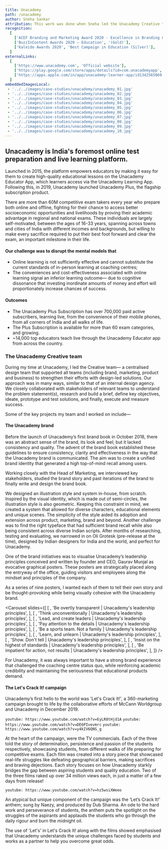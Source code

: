 ```yaml
---
title: Unacademy
path: /unacademy
author: Sneha Sankar
attribution: This work was done when Sneha led the Unacademy Creative team from its inception until December 2019.
recognition:
  [
    ['ACEF Branding and Marketing Award 2020 - Excellence in Branding & Marketing - Grand Prix', 'Marketing Campaign of the Year (Gold)'],
    ['BuzzInContent Awards 2020 — Education', '(Gold)'],
    ['Kaleido Awards 2020', 'Best Campaign in Education (Silver)'],
  ]
externalLinks:
  [
    ['https://www.unacademy.com', 'Official website'],
	['https://play.google.com/store/apps/details?id=com.unacademyapp', 'Download Android app'],
	['https://apps.apple.com/in/app/unacademy-learner-app/id1342565069', 'Download iOS app'],
  ]
embeddedImagesLocal:
 - '../../images/case-studies/unacademy/unacademy_01.jpg'
 - '../../images/case-studies/unacademy/unacademy_02.jpg'
 - '../../images/case-studies/unacademy/unacademy_03.jpg'
 - '../../images/case-studies/unacademy/unacademy_04.jpg'
 - '../../images/case-studies/unacademy/unacademy_05.jpg'
 - '../../images/case-studies/unacademy/unacademy_06.jpg'
 - '../../images/case-studies/unacademy/unacademy_07.jpg'
 - '../../images/case-studies/unacademy/unacademy_08.jpg'
 - '../../images/case-studies/unacademy/unacademy_09.jpg'
 - '../../images/case-studies/unacademy/unacademy_10.jpg'
---
```


## Unacademy is India's foremost online test preparation and live learning platform.

Launched in 2015, the platform empowers educators by making it easy for them to create high-quality educational lessons on the Unacademy Educator App, which learners access via the Unacademy Learning App. Following this, in 2019, Unacademy launched Unacademy Plus, the flagship subscription product.

There are more than 60M competitive exam takers every year who prepare both online and offline, fighting for their chance to access better socioeconomic opportunities and livelihoods by proving their academic advantage in regional and national exams. These individuals are largely self-motivated, between the ages of 16-33 years, spanning across towns and cities of India with different incomes and backgrounds, but willing to make every sacrifice required to put their best foot forward and clear the exam, an important milestone in their life.

#### Our challenge was to disrupt the mental models that

- Online learning is not sufficiently effective and cannot substitute the current standards of in-person learning at coaching centres;
- The conveniences and cost-effectiveness associated with online learning signal an inferior learning outcome— due to cognitive dissonance that investing inordinate amounts of money and effort will proportionately increase chances of success.

#### Outcomes

- The Unacademy Plus Subscription has over 700,000 paid active subscribers, learning live, from the convenience of their mobile phones, from all corners of India and all walks of life.
- The Plus Subscription is available for more than 60 exam categories, and growing.
- ~14,000 top educators teach live through the Unacademy Educator app from across the country.

### The Unacademy Creative team

During my time at Unacademy, I led the Creative team— a centralised design team that supported all teams (including brand, marketing, product and business) to strengthen their efforts with design-led solutions. Our approach was in many ways, similar to that of an internal design agency. We closely collaborated with stakeholders of relevant teams to understand the problem statement(s), research and build a brief, define key objectives, ideate, prototype and test solutions, and finally, execute and measure success.

Some of the key projects my team and I worked on include—

#### The Unacademy brand

<GatsbyImage alt="The Unacademy brand book" image={getImage(props.localImages[0])} />

Before the launch of Unacademy’s first brand book in October 2018, there was an abstract sense of the brand, its look and feel; but it lacked consistency and quality. The advent of the brand book established these guidelines to ensure consistency, clarity and effectiveness in the way that the Unacademy brand is communicated. The aim was to create a unified brand identity that generated a high top-of-mind recall among users.

Working closely with the Head of Marketing, we interviewed key stakeholders, studied the brand story and past iterations of the brand to finally write and design the brand book.

We designed an illustration style and system in-house, from scratch. Inspired by the visual identity, which is made out of semi-circles, the illustration style is also geometric. Keeping this constraint in mind, we created a system that allowed for diverse characters, educational elements and unique scenes. The simplicity of the style aided its adoption and extension across product, marketing, brand and beyond. Another challenge was to find the right typeface that had sufficient brand recall while also being consistent across diverse Indian scripts. After months of researching, testing and evaluating, we narrowed in on Oli Grotesk (pre-release at the time), designed by Indian designers for India and the world, and perfect for Unacademy.

One of the brand initiatives was to visualise Unacademy’s leadership principles conceived and written by founder and CEO, Gaurav Munjal as evocative graphical posters. These posters are strategically placed along the entryway of the office, guiding visitors and employees along the mindset and principles of the company.

As a series of nine posters, I wanted each of them to tell their own story and be thought-provoking while being visually cohesive with the Unacademy brand.

<Carousel
	slides={[
		[
			<GatsbyImage alt="Test" image={getImage(props.localImages[1])} />,
			'Be overtly transparent | Unacademy\'s leadership principles',
		],
		[
			<GatsbyImage alt="Test" image={getImage(props.localImages[2])} />,
			'Think unconventionally | Unacademy\'s leadership principles',
		],
		[
			<GatsbyImage alt="Test" image={getImage(props.localImages[3])} />,
			'Lead, and create leaders | Unacademy\'s leadership principles',
		],
		[
			<GatsbyImage alt="Test" image={getImage(props.localImages[4])} />,
			'Pay attention to the details | Unacademy\'s leadership principles',
		],
		[
			<GatsbyImage alt="Test" image={getImage(props.localImages[5])} />,
			'Be a sports team. Not a family | Unacademy\'s leadership principles',
		],
		[
			<GatsbyImage alt="Test" image={getImage(props.localImages[6])} />,
			'Learn, and unlearn | Unacademy\'s leadership principles',
		],
		[
			<GatsbyImage alt="Test" image={getImage(props.localImages[7])} />,
			'Show. Don\'t tell | Unacademy\'s leadership principles',
		],
		[
			<GatsbyImage alt="Test" image={getImage(props.localImages[8])} />,
			'Insist on the highest of standards | Unacademy\'s leadership principles',
		],
		[
			<GatsbyImage alt="Test" image={getImage(props.localImages[9])} />,
			'Be impatient for action, not results | Unacademy\'s leadership principles',
		],
	]}
/>

For Unacademy, it was always important to have a strong brand experience that challenged the coaching centre status quo, while reinforcing academic credibility and maintaining the seriousness that educational products demand.

#### The Let's Crack It! campaign

Unacademy’s first hello to the world was 'Let's Crack It!', a 360-marketing campaign brought to life by the collaborative efforts of McCann Worldgroup and Unacademy in December 2019.

`youtube: https://www.youtube.com/watch?v=EyLR8tHjd1A`
`youtube: https://www.youtube.com/watch?v=DE6PIvevmrc`
`youtube: https://www.youtube.com/watch?v=y4kIV6QNS_g`

At the heart of the campaign, were the TV commercials. Each of the three told the story of determination, persistence and passion of the students respectively, showcasing students, from different walks of life preparing for competitive exams. Each film was created into a story piece that showcased real-life struggles like defeating geographical barriers, making sacrifices and braving dejections. Each story focuses on how Unacademy starkly bridges the gap between aspiring students and quality education. Two of the three films raked up over 34 million views each, in just a matter of a few days from release!

`youtube: https://www.youtube.com/watch?v=hz5wsiXWeeo`

An atypical but unique component of the campaign was the ‘Let’s Crack It!’ anthem; sung by Naezy, and produced by Dub Sharma. An ode to the hard work and perseverance of students, the anthem puts the spotlight on the struggles of the aspirants and applauds the students who go through the daily rigour and burn the midnight oil.

The use of 'Let's' in Let's Crack It! along with the films showed emphasised that Unacademy understands the unique challenges faced by students and works as a partner to help you overcome great odds.